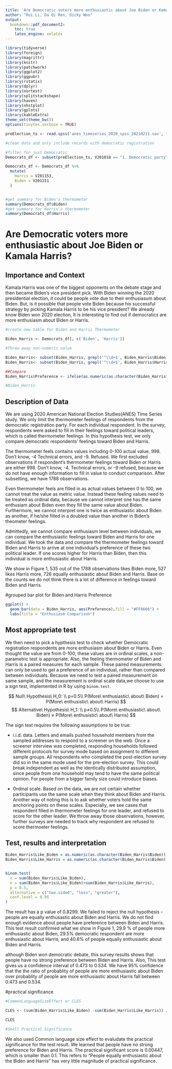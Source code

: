 ```yaml
---
title: 'Are Democratic voters more enthusiastic about Joe Biden or Kamala Harris'
author: "Rui Li, Da Qi Ren, Dicky Woo"
output:
  bookdown::pdf_document2:
    toc: true
    latex_engine: xelatex
---
```



\clearpage



```r

library(tidyverse)
library(foreign)
library(magrittr)
library(knitr)
library(patchwork)
library(ggplot2)
library(ggpubr)
library(rstatix)
library(dplyr)
library(nortest)
library(splitstackshape)
library(haven)
library(nhstplot)
library(gplots)
library(kableExtra)
theme_set(theme_bw())
options(tinytex.verbose = TRUE)
```



```r

preElection_ts <- read.spss('anes_timeseries_2020_spss_20210211.sav', to.data.frame=TRUE)

#clean data and only include records with democratic registration

#filter for just Democratic
Democrats_df <- subset(preElection_ts, V201018 == "1. Democratic party")

Democrats_df <- Democrats_df %>%
  mutate(
    Harris = V201153,
    Biden = V201151
  )


#get summary for Biden's thermometer
summary(Democrats_df$Biden)
#get summary for Harris's thermometer
summary(Democrats_df$Harris)

```

# Are Democratic voters more enthusiastic about Joe Biden or Kamala Harris?

## Importance and Context
Kamala Harris was one of the biggest opponents on the debate stage and then became Biden's vice president pick. With Biden winning the 2020 presidential election, it could be people vote due to their enthusiasum about Biden. But, is it possible that people vote Biden because his successful strategy by picking Kamala Harris to be his vice president? We already know Biden won 2020 election, It is interesting to find out if democratics are more enthusiasm about Biden or Harris. 


```r
#create new table for Biden and Harris Thermometer

Biden_Harris <- Democrats_df[, c('Biden', 'Harris')]

#Throw away non-numeric value

Biden_Harris<- subset(Biden_Harris, grepl('^\\d+$', Biden_Harris$Biden))
Biden_Harris<- subset(Biden_Harris, grepl('^\\d+$', Biden_Harris$Harris))

##Compare
Biden_Harris$Preference <- ifelse(as.numeric(as.character(Biden_Harris$Biden))>as.numeric(as.character(Biden_Harris$Harris)), 'Biden',ifelse(as.numeric(as.character(Biden_Harris$Biden)) < as.numeric(as.character(Biden_Harris$Harris)), 'Harris','Equal'))

#Biden_Harris
```

## Description of Data
We are using 2020 American National Election Studies(ANES) Time Series study. We only limit the thermometer feelings of respondents from the democratic registration party. For each individual respondent. In the survey, respondents were asked to fill in their feelings toward political leaders, which is called thermometer feelings. In this hypothesis test, we only compare democratic respondents' feelings toward Biden and Harris. 

The thermometer feels contains values including 0-100 actual value, 998. Don't know, -4 Technical errors, and -9. Refused. We first excluded observations if respondent's thermometer feelings toward Biden or Harris are either 998. Don't know, -4. Technical errors, or -9 refused, because we do not have enough information to fill in value to conduct comparison. After subsetting, we have 1788 observations.

Even thermometer feels are filled in as actual values between 0 to 100, we cannot treat the value as metric value. Instead these feeling values need to be treated as ordinal data, because we cannot interpret one has the same enthusiam about Biden even they fill the same value about Biden. Furthermore, we cannot interpret one is twice as enthusiastic about Biden as another, if he/she filled in a doubled value than another in Biden's theometer feelings.

Admittedly, we cannot compare enthusiasm level between individuals, we can compare the enthusiastic feelings toward Biden and Harris for one individual. We took the data and compare the thermometer feelings toward Biden and Harris to arrive at one individual's preference of these two political leader. If one scores higher for Harris than Biden, then this individual is more enthusiastic about Harris. 

We show in Figure 1, 535 out of the 1788 observations likes Biden more, 527 likes Harris more, 726 equally enthusiastic about Biden and Harris. Base on the counts we do not think there is a lot of difference in feelings toward Biden and Harris.


<!-- Explain how your research question is operationalized, including whether the variables you create are appropriate to study the concepts in question. --> 
<!-- What are some basic features of the data distribution? --> 
<!-- What changes do you make to the data and why? --> 

#grouped bar plot for Biden and Harris Preference


```r
ggplot() +
  geom_bar(data = Biden_Harris, aes(Preference),fill = "#FF6666") +
  labs(title = "Enthusiasm Comparison")
```



## Most appropriate test 
We then need to pick a hypthesis test to check whether Democratic registration respondents are more enthusiasm about Biden or Harris. Even thought the value are from 0-100, these values are in ordinal scales, a non-parametric test is appropriate. Also, the feeling thermometer of Biden and Harris is a paired measures for each sample. These paired measurements can only be used to get a preference of an individual, rather than compared between individuals. Because we need to test a paired measurement on same sample, and the measurement is ordinal scale data,we choose to use a sign test, implemented in R by using `binom.test`. 

$$
Null\ Hypothesis\ H_0: \\
p=0.5\\ P(More\ enthusiastic\ about\ Biden) = P(More\ enthusistic\ about\ Harris) 
$$
$$
Alternative\ Hypothesis\ H_1: \\
p≠0.5\\ P(More\ enthusiastic\ about\ Biden) ≠ P(More\ enthusistic\ about\ Harris)
$$

The sign test requires the following assumptions to be true:

- i.i.d. data.  Letters and emails pushed household members from the sampled addresses to respond to a
screener on the web. Once a screener interview was completed, responding households followed different protocols for survey mode based on assignment to different sample groups. All respondents who completed the post-election survey
did so in the same mode used for the pre-election survey. This could break independent as well as the identically distributed assumption, since people from one household may tend to have the same political opinion. For people from a bigger family size could introduce biases.


- Ordinal scale. Based on the data, we are not certain whether participants use the same scale when they think about Biden and Harris. Another way of noting this is to ask whether voters hold the same anchoring points on these scales.
Especially, we see cases that respondent filled in thermometer feelings for one leader, and refused to score for the other leader. We throw away those observations, however, further surveys are needed to track why respondent are refused to score thermoeter feelings.




## Test, results and interpretation

```r
Biden_Harris$Like_Biden = as.numeric(as.character(Biden_Harris$Biden)) > as.numeric(as.character(Biden_Harris$Harris))
Biden_Harris$Like_Harris = as.numeric(as.character(Biden_Harris$Biden)) < as.numeric(as.character(Biden_Harris$Harris))


binom.test(
  x = sum(Biden_Harris$Like_Biden),
  n = sum(Biden_Harris$Like_Biden)+sum(Biden_Harris$Like_Harris), 
  p = 0.5,
  alternative = c("two.sided", "less", "greater"),
  conf.level = 0.95
)

```
The result has a p value of 0.8299. We failed to reject the null hypothesis - people are equally enthusastic about Biden and Harris. We do not find enough evidence about people have preference between Biden and Harris. This test result confirmed what we show in Figure 1, 29.9 % of people more enthusiastic about Biden, 29.5% democratic respondent are more enthusiastic about Harris, and 40.6% of people  equally enthusiastic about Biden and Harris. 

although Biden won democratic debate, this survey results shows that people have no strong preference between Biden and Harris. Also, This test gives us a confidence interval of 0.473 to 0.534. We have 95% confidence that the the ratio of probablity of people are more enthusiastic about Biden over probablity of people are more enthusiastic about Harris fall between 0.473 and 0.534.


#practical significance
```r
#CommonLanguageSizeEffect or CLES

CLES <- (sum(Biden_Harris$Like_Biden) -sum(Biden_Harris$Like_Harris)) /nrow(Biden_Harris)

CLES

#Small Practical Significance

```
We also used Common language size effect to evaludate the practical significance for the test result. We learned that people have no strong preference for Biden and Harris. The practical significant score is 0.00447, which is smaller than 0.1. This refers to "People equally enthusiastic about the Biden and Harris" has very little magnitude of practical significance.